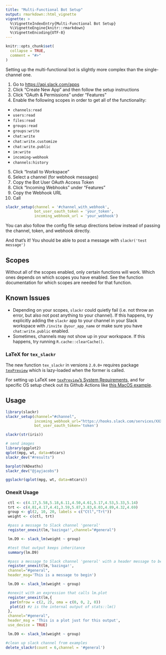 ```yaml
---
title: "Multi-Functional Bot Setup"
output: rmarkdown::html_vignette
vignette: >
  %\VignetteIndexEntry{Multi-Functional Bot Setup}
  %\VignetteEngine{knitr::rmarkdown}
  %\VignetteEncoding{UTF-8}
---
```


```r
knitr::opts_chunk$set(
  collapse = TRUE,
  comment = "#>"
)
```

Setting up the multi-functional bot is slightly more complex than the single-channel one. 

1. Go to [https://api.slack.com/apps](https://api.slack.com/apps)
2. Click "Create New App" and then follow the setup instructions
3. Click "OAuth & Permissions" under "Features"
4. Enable the following scopes in order to get all of the functionality:
  * `channels:read`
  * `users:read`
  * `files:read`
  * `groups:read`
  * `groups:write`
  * `chat:write`
  * `chat:write.customize`
  * `chat:write.public`
  * `im:write`
  * `incoming-webhook`
  * `channels:history`
5. Click "Install to Workspace"
6. Select a channel (for webhook messages)
7. Copy the Bot User OAuth Access Token
8. Click "Incoming Webhooks" under "Features"
9. Copy the Webhook URL
8. Call 
```r
slackr_setup(channel = '#channel_with_webhook', 
             bot_user_oauth_token = 'your_token', 
             incoming_webhook_url = 'your_webhook')
``` 

You can also follow the config file setup directions below instead of passing the channel, token, and webhook directly.

And that's it! You should be able to post a message with `slackr('test message')`


## Scopes

Without all of the scopes enabled, only certain functions will work. Which ones depends on which scopes you have enabled. See the function documentation for which scopes are needed for that function.

## Known Issues

* Depending on your scopes, `slackr` could quietly fail (i.e. not throw an error, but also not post anything to your channel). If this happens, try explicitly adding the `slackr` app to your channel in your Slack workspace with `/invite @your_app_name` or make sure you have `chat:write.public` enabled.
* Sometimes, channels may not show up in your workspace. If this happens, try running `R.cache::clearCache()`.

### LaTeX for `tex_slackr`

The new function `tex_slackr` in versions `2.0.0+` requires package [`texPreview`](https://github.com/yonicd/texPreview) which is lazy-loaded when the former is called.

For setting up LaTeX see [`texPreview`'s System Requirements](https://github.com/yonicd/texPreview#functionality), and for specific OS setup check out its Github Actions like [this MacOS example](https://github.com/yonicd/texPreview/blob/master/.github/workflows/R-mac.yml#L46).

## Usage 

```r
library(slackr)
slackr_setup(channel="#channel", 
             incoming_webhook_url="https://hooks.slack.com/services/XXXXX/XXXXX/XXXXX",
             bot_user_oauth_token='token')

slackr(str(iris))

# send images
library(ggplot2)
qplot(mpg, wt, data=mtcars)
slackr_dev("#results")

barplot(VADeaths)
slackr_dev("@jayjacobs")

ggslackr(qplot(mpg, wt, data=mtcars))

```

### Onexit Usage

```r
 ctl <- c(4.17,5.58,5.18,6.11,4.50,4.61,5.17,4.53,5.33,5.14)
 trt <- c(4.81,4.17,4.41,3.59,5.87,3.83,6.03,4.89,4.32,4.69)
 group <- gl(2, 10, 20, labels = c("Ctl","Trt"))
 weight <- c(ctl, trt)

 #pass a message to Slack channel 'general'
 register_onexit(lm,'bazinga!',channel="#general")

 lm.D9 <- slack_lm(weight ~ group)

 #test that output keeps inheritance
 summary(lm.D9)

 #pass a message to Slack channel 'general' with a header message to begin output
 register_onexit(lm,'bazinga!',
 channel="#general",
 header_msg='This is a message to begin')

 lm.D9 <- slack_lm(weight ~ group)

 #onexit with an expression that calls lm.plot
 register_onexit(lm,{
  par(mfrow = c(2, 2), oma = c(0, 0, 2, 0))
  plot(z) #z is the internal output of stats::lm()
 },
 channel="#general",
 header_msg = 'This is a plot just for this output',
 use_device = TRUE)

 lm.D9 <- slack_lm(weight ~ group)

#clean up slack channel from examples
delete_slackr(count = 6,channel = '#general')
```

